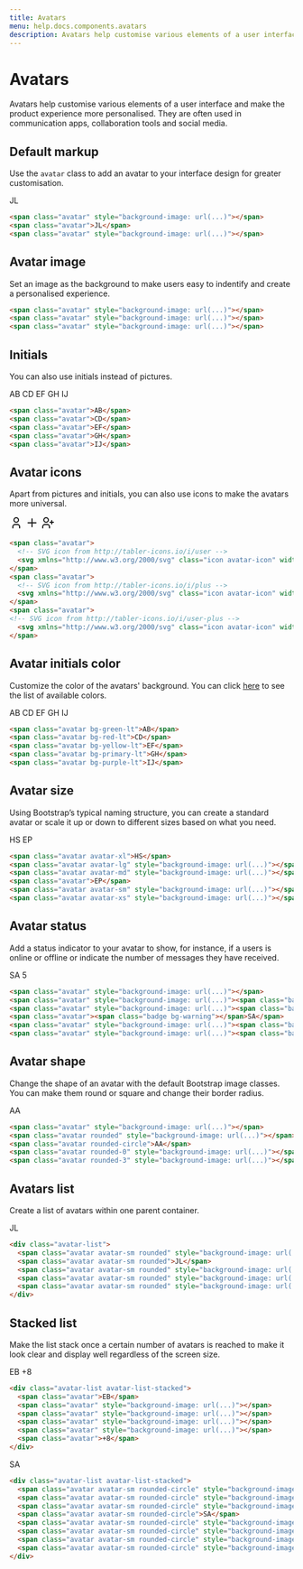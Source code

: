 ```yaml
---
title: Avatars
menu: help.docs.components.avatars
description: Avatars help customise various elements of a user interface and make the product experience more personalised. They are often used in communication apps, collaboration tools and social media.
---
```


# Avatars

Avatars help customise various elements of a user interface and make the product experience more personalised. They are often used in communication apps, collaboration tools and social media.

## Default markup

Use the `avatar` class to add an avatar to your interface design for greater customisation.

<Example>
<span class="avatar"></span>
<span class="avatar">JL</span>
<span class="avatar"></span>
</Example>

~~~html
<span class="avatar" style="background-image: url(...)"></span>
<span class="avatar">JL</span>
<span class="avatar" style="background-image: url(...)"></span>
~~~


## Avatar image

Set an image as the background to make users easy to indentify and create a personalised experience.

<Example>
<span class="avatar"></span>
<span class="avatar"></span>
<span class="avatar"></span>
</Example>

~~~html
<span class="avatar" style="background-image: url(...)"></span>
<span class="avatar" style="background-image: url(...)"></span>
<span class="avatar" style="background-image: url(...)"></span>
~~~


## Initials

You can also use initials instead of pictures.

<Example>
<span class="avatar">AB</span>
<span class="avatar">CD</span>
<span class="avatar">EF</span>
<span class="avatar">GH</span>
<span class="avatar">IJ</span>
</Example>

~~~html
<span class="avatar">AB</span>
<span class="avatar">CD</span>
<span class="avatar">EF</span>
<span class="avatar">GH</span>
<span class="avatar">IJ</span>
~~~


## Avatar icons

Apart from pictures and initials, you can also use icons to make the avatars more universal.

<Example>
<span class="avatar">
  <svg xmlns="http://www.w3.org/2000/svg" class="icon avatar-icon" width="24" height="24" viewBox="0 0 24 24" stroke-width="2" stroke="currentColor" fill="none" stroke-linecap="round" stroke-linejoin="round"><path stroke="none" d="M0 0h24v24H0z" fill="none"/><circle cx="12" cy="7" r="4" /><path d="M6 21v-2a4 4 0 0 1 4 -4h4a4 4 0 0 1 4 4v2" /></svg>
</span>
<span class="avatar">
  <svg xmlns="http://www.w3.org/2000/svg" class="icon avatar-icon" width="24" height="24" viewBox="0 0 24 24" stroke-width="2" stroke="currentColor" fill="none" stroke-linecap="round" stroke-linejoin="round"><path stroke="none" d="M0 0h24v24H0z" fill="none"/><line x1="12" y1="5" x2="12" y2="19" /><line x1="5" y1="12" x2="19" y2="12" /></svg>
</span>
<span class="avatar">
  <svg xmlns="http://www.w3.org/2000/svg" class="icon avatar-icon" width="24" height="24" viewBox="0 0 24 24" stroke-width="2" stroke="currentColor" fill="none" stroke-linecap="round" stroke-linejoin="round"><path stroke="none" d="M0 0h24v24H0z" fill="none"/><circle cx="9" cy="7" r="4" /><path d="M3 21v-2a4 4 0 0 1 4 -4h4a4 4 0 0 1 4 4v2" /><path d="M16 11h6m-3 -3v6" /></svg>
</span>
</Example>

~~~html
<span class="avatar">
  <!-- SVG icon from http://tabler-icons.io/i/user -->
  <svg xmlns="http://www.w3.org/2000/svg" class="icon avatar-icon" width="24" height="24" viewBox="0 0 24 24" stroke-width="2" stroke="currentColor" fill="none" stroke-linecap="round" stroke-linejoin="round"><path stroke="none" d="M0 0h24v24H0z" fill="none"/><circle cx="12" cy="7" r="4" /><path d="M6 21v-2a4 4 0 0 1 4 -4h4a4 4 0 0 1 4 4v2" /></svg>
</span>
<span class="avatar">
  <!-- SVG icon from http://tabler-icons.io/i/plus -->
  <svg xmlns="http://www.w3.org/2000/svg" class="icon avatar-icon" width="24" height="24" viewBox="0 0 24 24" stroke-width="2" stroke="currentColor" fill="none" stroke-linecap="round" stroke-linejoin="round"><path stroke="none" d="M0 0h24v24H0z" fill="none"/><line x1="12" y1="5" x2="12" y2="19" /><line x1="5" y1="12" x2="19" y2="12" /></svg>
</span>
<span class="avatar">
<!-- SVG icon from http://tabler-icons.io/i/user-plus -->
  <svg xmlns="http://www.w3.org/2000/svg" class="icon avatar-icon" width="24" height="24" viewBox="0 0 24 24" stroke-width="2" stroke="currentColor" fill="none" stroke-linecap="round" stroke-linejoin="round"><path stroke="none" d="M0 0h24v24H0z" fill="none"/><circle cx="9" cy="7" r="4" /><path d="M3 21v-2a4 4 0 0 1 4 -4h4a4 4 0 0 1 4 4v2" /><path d="M16 11h6m-3 -3v6" /></svg>
</span>
~~~


## Avatar initials color

Customize the color of the avatars' background. You can click [here](colors) to see the list of available colors.

<Example>
<span class="avatar bg-green-lt">AB</span>
<span class="avatar bg-red-lt">CD</span>
<span class="avatar bg-yellow-lt">EF</span>
<span class="avatar bg-primary-lt">GH</span>
<span class="avatar bg-purple-lt">IJ</span>
</Example>

~~~html
<span class="avatar bg-green-lt">AB</span>
<span class="avatar bg-red-lt">CD</span>
<span class="avatar bg-yellow-lt">EF</span>
<span class="avatar bg-primary-lt">GH</span>
<span class="avatar bg-purple-lt">IJ</span>
~~~


## Avatar size

Using Bootstrap’s typical naming structure, you can create a standard avatar or scale it up or down to different sizes based on what you need.

<Example>
<span class="avatar avatar-xl">HS</span>
<span class="avatar avatar-lg"></span>
<span class="avatar avatar-md"></span>
<span class="avatar">EP</span>
<span class="avatar avatar-sm"></span>
<span class="avatar avatar-xs"></span>
</Example>

~~~html
<span class="avatar avatar-xl">HS</span>
<span class="avatar avatar-lg" style="background-image: url(...)"></span>
<span class="avatar avatar-md" style="background-image: url(...)"></span>
<span class="avatar">EP</span>
<span class="avatar avatar-sm" style="background-image: url(...)"></span>
<span class="avatar avatar-xs" style="background-image: url(...)"></span>
~~~


## Avatar status

Add a status indicator to your avatar to show, for instance, if a users is online or offline or indicate the number of messages they have received.

<Example>
<span class="avatar"></span>
<span class="avatar"><span class="badge bg-danger"></span></span>
<span class="avatar"><span class="badge bg-success"></span></span>
<span class="avatar"><span class="badge bg-warning"></span>SA</span>
<span class="avatar"><span class="badge bg-info"></span></span>
<span class="avatar"><span class="badge bg-gray">5</span></span>
</Example>

~~~html
<span class="avatar" style="background-image: url(...)"></span>
<span class="avatar" style="background-image: url(...)"><span class="badge bg-danger"></span></span>
<span class="avatar" style="background-image: url(...)"><span class="badge bg-success"></span></span>
<span class="avatar"><span class="badge bg-warning"></span>SA</span>
<span class="avatar" style="background-image: url(...)"><span class="badge bg-info"></span></span>
<span class="avatar" style="background-image: url(...)"><span class="badge bg-gray">5</span></span>
~~~


## Avatar shape

Change the shape of an avatar with the default Bootstrap image classes. You can make them round or square and change their border radius.

<Example>
<span class="avatar"></span>
<span class="avatar rounded"></span>
<span class="avatar rounded-circle">AA</span>
<span class="avatar rounded-0"></span>
<span class="avatar rounded-3"></span>
</Example>

~~~html
<span class="avatar" style="background-image: url(...)"></span>
<span class="avatar rounded" style="background-image: url(...)"></span>
<span class="avatar rounded-circle">AA</span>
<span class="avatar rounded-0" style="background-image: url(...)"></span>
<span class="avatar rounded-3" style="background-image: url(...)"></span>
~~~


## Avatars list

Create a list of avatars within one parent container.

<Example>
<div class="avatar-list">
  <span class="avatar avatar-sm rounded"></span>
  <span class="avatar avatar-sm rounded">JL</span>
  <span class="avatar avatar-sm rounded"></span>
  <span class="avatar avatar-sm rounded"></span>
  <span class="avatar avatar-sm rounded"></span>
</div>
</Example>

~~~html
<div class="avatar-list">
  <span class="avatar avatar-sm rounded" style="background-image: url(...)"></span>
  <span class="avatar avatar-sm rounded">JL</span>
  <span class="avatar avatar-sm rounded" style="background-image: url(...)"></span>
  <span class="avatar avatar-sm rounded" style="background-image: url(...)"></span>
  <span class="avatar avatar-sm rounded" style="background-image: url(...)"></span>
</div>
~~~


## Stacked list

Make the list stack once a certain number of avatars is reached to make it look clear and display well regardless of the screen size.

<Example>
<div class="avatar-list avatar-list-stacked">
  <span class="avatar">EB</span>
  <span class="avatar"></span>
  <span class="avatar"></span>
  <span class="avatar"></span>
  <span class="avatar"></span>
  <span class="avatar">+8</span>
</div>
</Example>

~~~html
<div class="avatar-list avatar-list-stacked">
  <span class="avatar">EB</span>
  <span class="avatar" style="background-image: url(...)"></span>
  <span class="avatar" style="background-image: url(...)"></span>
  <span class="avatar" style="background-image: url(...)"></span>
  <span class="avatar" style="background-image: url(...)"></span>
  <span class="avatar">+8</span>
</div>
~~~

<Example>
<div class="avatar-list avatar-list-stacked">
  <span class="avatar avatar-sm rounded-circle"></span>
  <span class="avatar avatar-sm rounded-circle"></span>
  <span class="avatar avatar-sm rounded-circle"></span>
  <span class="avatar avatar-sm rounded-circle">SA</span>
  <span class="avatar avatar-sm rounded-circle"></span>
  <span class="avatar avatar-sm rounded-circle"></span>
  <span class="avatar avatar-sm rounded-circle"></span>
  <span class="avatar avatar-sm rounded-circle"></span>
</div>
</Example>

~~~html
<div class="avatar-list avatar-list-stacked">
  <span class="avatar avatar-sm rounded-circle" style="background-image: url(...)"></span>
  <span class="avatar avatar-sm rounded-circle" style="background-image: url(...)"></span>
  <span class="avatar avatar-sm rounded-circle" style="background-image: url(...)"></span>
  <span class="avatar avatar-sm rounded-circle">SA</span>
  <span class="avatar avatar-sm rounded-circle" style="background-image: url(...)"></span>
  <span class="avatar avatar-sm rounded-circle" style="background-image: url(...)"></span>
  <span class="avatar avatar-sm rounded-circle" style="background-image: url(...)"></span>
  <span class="avatar avatar-sm rounded-circle" style="background-image: url(...)"></span>
</div>
~~~
